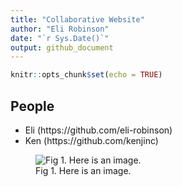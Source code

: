 ```yaml
---
title: "Collaborative Website"
author: "Eli Robinson"
date: "`r Sys.Date()`"
output: github_document
---
```


```r
knitr::opts_chunk$set(echo = TRUE)
```

## People

* Eli (https://github.com/eli-robinson)
* Ken (https://github.com/kenjinc)

![Fig 1. Here is an image.](https://www.nasa.gov/sites/default/files/thumbnails/image/ae3_westernhemisphere_geos_2019246_lrg.jpg)